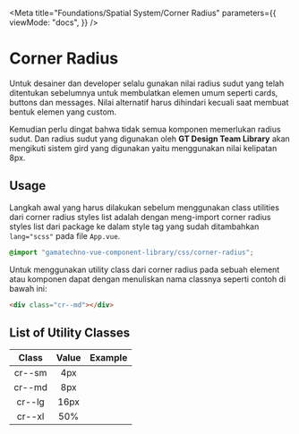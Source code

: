 
<Meta
  title="Foundations/Spatial System/Corner Radius"
  parameters={{
    viewMode: "docs",
  }}
/>

<style>{`
  .sample-box {
    width: 120px;
    height: 120px;
    background-color: #FFD5D2;
  }

  .cr--sm {
    border-radius: 4px;
  }
  .cr--md {
    border-radius: 8px;
  }
  .cr--lg {
    border-radius: 16px;
  }
  .cr--xl {
    border-radius: 50%;
  }
`}</style>

# Corner Radius

Untuk desainer dan developer selalu gunakan nilai radius sudut yang telah ditentukan sebelumnya untuk membulatkan elemen umum seperti cards, buttons dan messages. Nilai alternatif harus dihindari kecuali saat membuat bentuk elemen yang custom.

Kemudian perlu dingat bahwa tidak semua komponen memerlukan radius sudut. Dan radius sudut yang digunakan oleh **GT Design Team Library** akan mengikuti sistem gird yang digunakan yaitu menggunakan nilai kelipatan 8px.

## Usage

Langkah awal yang harus dilakukan sebelum menggunakan class utilities dari corner radius styles list adalah dengan meng-import corner radius styles list dari package ke dalam style tag yang sudah ditambahkan `lang="scss"` pada file `App.vue`.

```css
@import "gamatechno-vue-component-library/css/corner-radius";
```

Untuk menggunakan utility class dari corner radius pada sebuah element atau komponen dapat dengan menuliskan nama classnya seperti contoh di bawah ini:

```html
<div class="cr--md"></div>
```

## List of Utility Classes

| Class  | Value |                Example                |
| :----: | :---: | :-----------------------------------: |
| cr--sm |  4px  | <div class="sample-box cr--sm"></div> |
| cr--md |  8px  | <div class="sample-box cr--md"></div> |
| cr--lg | 16px  | <div class="sample-box cr--lg"></div> |
| cr--xl |  50%  | <div class="sample-box cr--xl"></div> |
